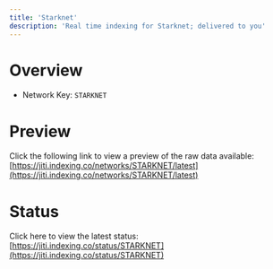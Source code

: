 ```yaml
---
title: 'Starknet'
description: 'Real time indexing for Starknet; delivered to you'
---
```


# Overview
- Network Key: `STARKNET`

# Preview
Click the following link to view a preview of the raw data available: [https://jiti.indexing.co/networks/STARKNET/latest](https://jiti.indexing.co/networks/STARKNET/latest)

# Status
Click here to view the latest status: [https://jiti.indexing.co/status/STARKNET](https://jiti.indexing.co/status/STARKNET)
